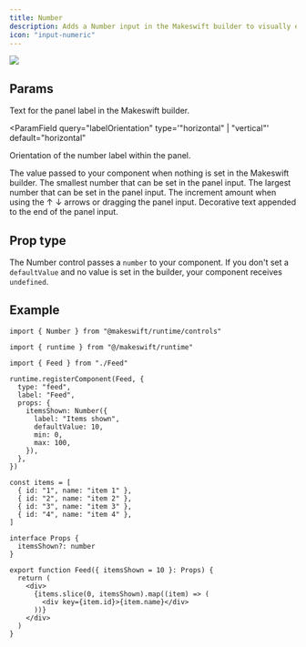 ```yaml
---
title: Number
description: Adds a Number input in the Makeswift builder to visually edit a `number` prop.
icon: "input-numeric"
---
```


<Frame
  type="glass"
  caption="A Number panel on a Feed component to set the number of items shown"
>
  <img src="/images/number-panel.png" />
</Frame>

## Params

<ParamField query="label" type="string" default="Number">
  Text for the panel label in the Makeswift builder.
</ParamField>

<ParamField
  query="labelOrientation"
  type='"horizontal" | "vertical"'
  default="horizontal"
>
  Orientation of the number label within the panel.
</ParamField>

<ParamField query="defaultValue" type="number">
  The value passed to your component when nothing is set in the Makeswift
  builder.
</ParamField>

<ParamField query="min" type="number" default={0}>
  The smallest number that can be set in the panel input.
</ParamField>

<ParamField query="max" type="number" default={0}>
  The largest number that can be set in the panel input.
</ParamField>

<ParamField query="step" type="number" default={1}>
  The increment amount when using the ↑ ↓ arrows or dragging the panel input.
</ParamField>

<ParamField query="suffix" type="string">
  Decorative text appended to the end of the panel input.
</ParamField>

## Prop type

The Number control passes a `number` to your component. If you don't set a `defaultValue` and no value is set in the builder, your component receives `undefined`.

## Example

<CodeGroup>

```tsx Feed.makeswift.ts
import { Number } from "@makeswift/runtime/controls"

import { runtime } from "@/makeswift/runtime"

import { Feed } from "./Feed"

runtime.registerComponent(Feed, {
  type: "feed",
  label: "Feed",
  props: {
    itemsShown: Number({
      label: "Items shown",
      defaultValue: 10,
      min: 0,
      max: 100,
    }),
  },
})
```

```tsx Feed.tsx
const items = [
  { id: "1", name: "item 1" },
  { id: "2", name: "item 2" },
  { id: "3", name: "item 3" },
  { id: "4", name: "item 4" },
]

interface Props {
  itemsShown?: number
}

export function Feed({ itemsShown = 10 }: Props) {
  return (
    <div>
      {items.slice(0, itemsShown).map((item) => (
        <div key={item.id}>{item.name}</div>
      ))}
    </div>
  )
}
```

</CodeGroup>


<NamingConventions />
